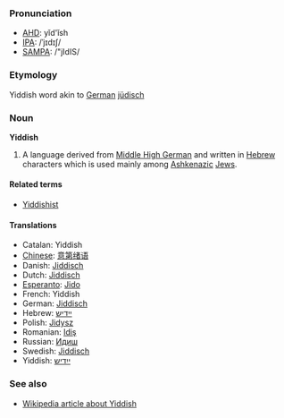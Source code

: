 ===Pronunciation===
*[[w:AHD|AHD]]: yĭd'ĭsh
*[[w:IPA|IPA]]: /ˈjɪdɪʃ/
*[[w:SAMPA|SAMPA]]: /"jIdIS/

===Etymology===
Yiddish word akin to [[German]] [[jüdisch]]

===Noun===
'''Yiddish'''

#A language derived from [[Middle High German]] and written in [[Hebrew]] characters which is used mainly among [[Ashkenazi|Ashkenazic]] [[Jew|Jews]].

====Related terms====
*[[Yiddishist]]

====Translations====
*Catalan: Yiddish
*[[Chinese]]: [[意第绪语]]
*Danish: [[Jiddisch]]
*Dutch: [[Jiddisch]]
*[[Esperanto]]: [[Jido]]
*French: Yiddish
*German: [[Jiddisch]]
*Hebrew: [[יידיש]]
*Polish: [[Jidysz]]
*Romanian: [[Idiş]]
*Russian: [[Идиш]]
*Swedish: [[Jiddisch]]
*Yiddish: [[ייִדיש]]

===See also===
*[[w:Yiddish language|Wikipedia article about Yiddish]]
